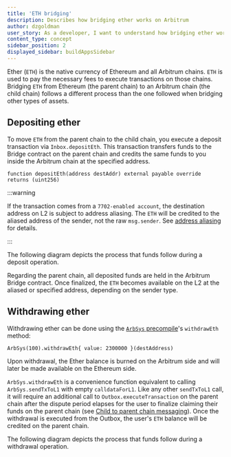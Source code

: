 ```yaml
---
title: 'ETH bridging'
description: Describes how bridging ether works on Arbitrum
author: dzgoldman
user_story: As a developer, I want to understand how bridging ether works on Arbitrum
content_type: concept
sidebar_position: 2
displayed_sidebar: buildAppsSidebar
---
```



Ether (`ETH`) is the native currency of Ethereum and all Arbitrum chains. `ETH` is used to pay the necessary fees to execute transactions on those chains. Bridging `ETH` from Ethereum (the parent chain) to an Arbitrum chain (the child chain) follows a different process than the one followed when bridging other types of assets.

## Depositing ether

To move `ETH` from the parent chain to the child chain, you execute a deposit transaction via `Inbox.depositEth`. This transaction transfers funds to the Bridge contract on the parent chain and credits the same funds to you inside the Arbitrum chain at the specified address.

```sol
function depositEth(address destAddr) external payable override returns (uint256)
```

:::warning

If the transaction comes from a `7702-enabled account`, the destination address on L2 is subject to address aliasing. The `ETH` will be credited to the aliased address of the sender, not the raw `msg.sender`. See [address aliasing](https://docs.arbitrum.io/how-arbitrum-works/l1-to-l2-messaging#address-aliasing) for details.

:::

The following diagram depicts the process that funds follow during a deposit operation.

<ImageZoom src="/img/apps-depositing-ether.svg" alt="Depositing Ether" className="img-600px" />

Regarding the parent chain, all deposited funds are held in the Arbitrum Bridge contract. Once finalized, the `ETH` becomes available on the L2 at the aliased or specified address, depending on the sender type.

## Withdrawing ether

Withdrawing ether can be done using the [`ArbSys` precompile](/build-decentralized-apps/precompiles/02-reference.mdx#arbsys)'s `withdrawEth` method:

```sol
ArbSys(100).withdrawEth{ value: 2300000 }(destAddress)
```

Upon withdrawal, the Ether balance is burned on the Arbitrum side and will later be made available on the Ethereum side.

`ArbSys.withdrawEth` is a convenience function equivalent to calling `ArbSys.sendTxToL1` with empty `calldataForL1`. Like any other `sendTxToL1` call, it will require an additional call to `Outbox.executeTransaction` on the parent chain after the dispute period elapses for the user to finalize claiming their funds on the parent chain (see [Child to parent chain messaging](/how-arbitrum-works/11-l2-to-l1-messaging.mdx)). Once the withdrawal is executed from the Outbox, the user's `ETH` balance will be credited on the parent chain.

The following diagram depicts the process that funds follow during a withdrawal operation.

<ImageZoom src="/img/apps-withdrawing-ether.svg" alt="Withdrawing Ether" className="img-600px" />
